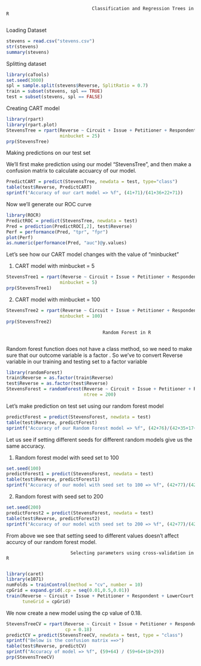                                    Classification and Regression Trees in R
                                    

Loading Dataset

```r
stevens = read.csv("stevens.csv")
str(stevens)
summary(stevens)
```
Splitting dataset

```r
library(caTools)
set.seed(3000)
spl = sample.split(stevens$Reverse, SplitRatio = 0.7)
train = subset(stevens, spl == TRUE)
test = subset(stevens, spl == FALSE)
```

Creating CART model

```r
library(rpart)
library(rpart.plot)
StevensTree = rpart(Reverse ~ Circuit + Issue + Petitioner + Respondent + LowerCourt + Unconst, data = train, method = "class",
                    minbucket = 25)
prp(StevensTree)
```

Making predictions on our test set

We'll first make prediction using our model "StevensTree", and then make a confusion matrix to calculate accuarcy of our model.
```r
PredictCART = predict(StevensTree, newdata = test, type="class")
table(test$Reverse, PredictCART)
sprintf("Accuracy of our cart model => %f", (41+71)/(41+36+22+71))
```

Now we'll generate our ROC curve

```r
library(ROCR)
PredictROC = predict(StevensTree, newdata = test)
Pred = prediction(PredictROC[,2], test$Reverse)
Perf = performance(Pred, "tpr", "fpr")
plot(Perf)
as.numeric(performance(Pred, "auc")@y.values)
```
Let's see how our CART model changes with the value of "minbucket"

1. CART model with minbucket = 5

```r
StevensTree1 = rpart(Reverse ~ Circuit + Issue + Petitioner + Respondent + LowerCourt + Unconst, data = train, method = "class",
                    minbucket = 5)
prp(StevensTree1)
```
2. CART model with minbucket = 100

```r
StevensTree2 = rpart(Reverse ~ Circuit + Issue + Petitioner + Respondent + LowerCourt + Unconst, data = train, method = "class",
                    minbucket = 100)
prp(StevensTree2)
```

                                        Random Forest in R
                                    
Random forest function does not have a class method, so we need to make sure that our outcome variable is a factor .
So we've to convert Reverse variable in our training and testing set to a factor variable
```r
library(randomForest)
train$Reverse = as.factor(train$Reverse)
test$Reverse = as.factor(test$Reverse)
StevensForest = randomForest(Reverse ~ Circuit + Issue + Petitioner + Respondent + LowerCourt + Unconst, data = train, nodesize=25,
                             ntree = 200)
```
Let's make prediction on test set using our random forest model

```r
predictForest = predict(StevensForest, newdata = test)
table(test$Reverse, predictForest) 
sprintf("Accuracy of our Random Forest model => %f", (42+76)/(42+35+17+76))
```

Let us see if setting different seeds for different random models give us the same accuracy.

1. Random forest model with seed set to 100

```r
set.seed(100)
predictForest1 = predict(StevensForest, newdata = test)
table(test$Reverse, predictForest1)
sprintf("Accuracy of our model with seed set to 100 => %f", (42+77)/(42+35+16+77))
```
2. Random forest with seed set to 200

```r
set.seed(200)
predictForest2 = predict(StevensForest, newdata = test)
table(test$Reverse, predictForest2)
sprintf("Accuracy of our model with seed set to 200 => %f", (42+77)/(42+77+16+35))
```
From above we see that setting seed to different values doesn't affect accurcy of our random forest model.


                            Selecting parameters using cross-validation in R
                                
```r
library(caret)
library(e1071)
numFolds = trainControl(method = "cv", number = 10)
cpGrid = expand.grid(.cp = seq(0.01,0.5,0.01))
train(Reverse ~ Circuit + Issue + Petitioner + Respondent + LowerCourt + Unconst, data = train, method = "rpart", trControl = numFolds,
      tuneGrid = cpGrid)
```

We now create a new model using the cp value of 0.18.

```r
StevensTreeCV = rpart(Reverse ~ Circuit + Issue + Petitioner + Respondent + LowerCourt + Unconst, data = train, method = "class",
                      cp = 0.18)
predictCV = predict(StevensTreeCV, newdata = test, type = "class")
sprintf("Below is the confusion matrix ==>")
table(test$Reverse, predictCV)
sprintf("Accuracy of model => %f", (59+64) / (59+64+18+29))
prp(StevensTreeCV)
```

